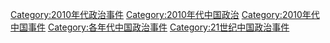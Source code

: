 [[Category:2010年代政治事件|Category:2010年代政治事件]]
[[Category:2010年代中国政治|Category:2010年代中国政治]]
[[Category:2010年代中国事件|Category:2010年代中国事件]]
[[Category:各年代中国政治事件|Category:各年代中国政治事件]]
[[Category:21世纪中国政治事件|Category:21世纪中国政治事件]]